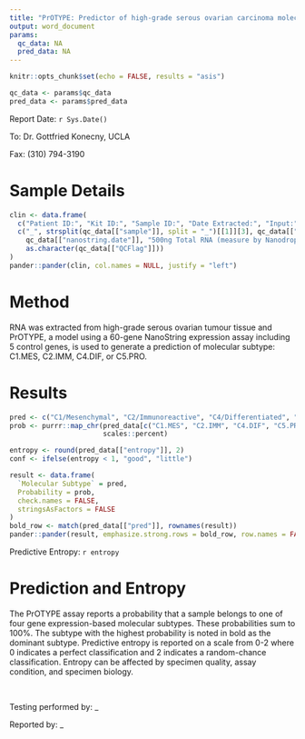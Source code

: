 ```yaml
---
title: "PrOTYPE: Predictor of high-grade serous ovarian carcinoma molecular subtype  \nFOR RESEARCH USE ONLY"
output: word_document
params:
  qc_data: NA
  pred_data: NA
---
```


```r
knitr::opts_chunk$set(echo = FALSE, results = "asis")
```

```r
qc_data <- params$qc_data
pred_data <- params$pred_data
```

Report Date: `r Sys.Date()`

To: Dr. Gottfried Konecny, UCLA

Fax: (310) 794-3190

# Sample Details

```r
clin <- data.frame(
  c("Patient ID:", "Kit ID:", "Sample ID:", "Date Extracted:", "Input:", "Quality Control:"),
  c("_", strsplit(qc_data[["sample"]], split = "_")[[1]][3], qc_data[["sample"]],
    qc_data[["nanostring.date"]], "500ng Total RNA (measure by Nanodrop, A260/A280: _)",
    as.character(qc_data[["QCFlag"]]))
)
pander::pander(clin, col.names = NULL, justify = "left")
```

# Method

RNA was extracted from high-grade serous ovarian tumour tissue and PrOTYPE, a model using a 60-gene NanoString expression assay including 5 control genes, is used to generate a prediction of molecular subtype: C1.MES, C2.IMM, C4.DIF, or C5.PRO.

# Results

```r
pred <- c("C1/Mesenchymal", "C2/Immunoreactive", "C4/Differentiated", "C5/Proliferative")
prob <- purrr::map_chr(pred_data[c("C1.MES", "C2.IMM", "C4.DIF", "C5.PRO")],
                       scales::percent)

entropy <- round(pred_data[["entropy"]], 2)
conf <- ifelse(entropy < 1, "good", "little")

result <- data.frame(
  `Molecular Subtype` = pred,
  Probability = prob,
  check.names = FALSE,
  stringsAsFactors = FALSE
)
bold_row <- match(pred_data[["pred"]], rownames(result))
pander::pander(result, emphasize.strong.rows = bold_row, row.names = FALSE)
```

Predictive Entropy: `r entropy`

# Prediction and Entropy

The PrOTYPE assay reports a probability that a sample belongs to one of four gene expression-based molecular subtypes. These probabilities sum to 100%. The subtype with the highest probability is noted in bold as the dominant subtype. Predictive entropy is reported on a scale from 0-2 where 0 indicates a perfect classification and 2 indicates a random-chance classification. Entropy can be affected by specimen quality, assay condition, and specimen biology.

&nbsp;
&nbsp;

Testing performed by: \_

Reported by: \_
